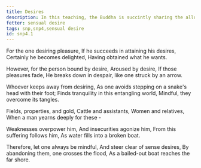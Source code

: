 ```yaml
---
title: Desires
description: In this teaching, the Buddha is succintly sharing the allure and the drawbacks of desiring pleasure.
fetter: sensual desire
tags: snp,snp4,sensual desire
id: snp4.1
---
```


For the one desiring pleasure,
If he succeeds in attaining his desires,
Certainly he becomes delighted,
Having obtained what he wants.

However, for the person bound by desire,
Aroused by desire,
If those pleasures fade,
He breaks down in despair, like one struck by an arrow.

Whoever keeps away from desiring,
As one avoids stepping on a snake's head with their foot;
Finds tranquility in this entangling world,
Mindful, they overcome its tangles.

Fields, properties, and gold,
Cattle and assistants,
Women and relatives,
When a man yearns deeply for these -

Weaknesses overpower him,
And insecurities agonize him,
From this suffering follows him,
As water fills into a broken boat.

Therefore, let one always be mindful,
And steer clear of sense desires,
By abandoning them, one crosses the flood,
As a bailed-out boat reaches the far shore.